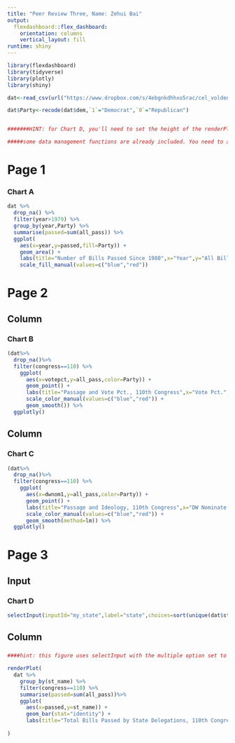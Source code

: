 ```yaml
---
title: "Peer Review Three, Name: Zehui Bai"
output: 
  flexdashboard::flex_dashboard:
    orientation: columns
    vertical_layout: fill
runtime: shiny
---
```


```r
library(flexdashboard)
library(tidyverse)
library(plotly)
library(shiny)

dat<-read_csv(url("https://www.dropbox.com/s/4ebgnkdhhxo5rac/cel_volden_wiseman%20_coursera.csv?raw=1"))

dat$Party<-recode(dat$dem,`1`="Democrat",`0`="Republican")


#######HINT: for Chart D, you'll need to set the height of the renderPlot, using the height argument. Try a value of 750.

#####some data management functions are already included. You need to add the visualization functions.

```


Page 1
======

### Chart A


```r
dat %>% 
  drop_na() %>% 
  filter(year>1979) %>% 
  group_by(year,Party) %>% 
  summarise(passed=sum(all_pass)) %>%
  ggplot(
    aes(x=year,y=passed,fill=Party)) +
    geom_area() +
    labs(title="Number of Bills Passed Since 1980",x="Year",y="All Bills Passed") +
    scale_fill_manual(values=c("blue","red"))


```

Page 2 {data-orientation=columns}
======

Column
------- 
### Chart B

```r

(dat%>%
  drop_na()%>%
  filter(congress==110) %>%
    ggplot(
      aes(x=votepct,y=all_pass,color=Party)) +
      geom_point() +
      labs(title="Passage and Vote Pct., 110th Congress",x="Vote Pct.",y="All Pass") +
      scale_color_manual(values=c("blue","red")) +
      geom_smooth()) %>%
  ggplotly()

```


Column
------- 
### Chart C

```r

(dat%>%
  drop_na()%>%
  filter(congress==110) %>%
    ggplot(
      aes(x=dwnom1,y=all_pass,color=Party)) +
      geom_point() +
      labs(title="Passage and Ideology, 110th Congress",x="DW Nominate.",y="All Pass") +
      scale_color_manual(values=c("blue","red")) +
      geom_smooth(method=lm)) %>%
  ggplotly()

```

Page 3
======

Input {.sidebar}
----------------

### Chart D

```r

selectInput(inputId="my_state",label="state",choices=sort(unique(dat$st_name)),multiple=TRUE,selected=unique(dat$st_name))

```


Column
---------------

###

```r

####hint: this figure uses selectInput with the multiple option set to true and with the options set up so that all states are initially selected.

renderPlot(
  dat %>% 
    group_by(st_name) %>% 
    filter(congress==110) %>%
    summarise(passed=sum(all_pass))%>%
    ggplot(
      aes(x=passed,y=st_name)) +
      geom_bar(stat="identity") +
      labs(title="Total Bills Passed by State Delegations, 110th Congress",x="Total Bills Passed Per State",y="State Name")
  
)

```

